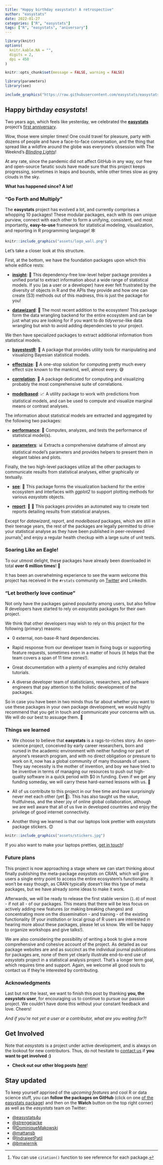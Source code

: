 ```yaml
---
title: "Happy birthday easystats! A retrospective"
author: "easystats"
date: 2022-01-27
categories: ["R", "easystats"]
tags: ["R", "easystats", "aniversary"]
---
```



```r
library(knitr)
options(
  knitr.kable.NA = "",
  digits = 2,
  dpi = 450
)

knitr::opts_chunk$set(message = FALSE, warning = FALSE)

library(parameters)
library(see)
```

```r
include_graphics("https://raw.githubusercontent.com/easystats/easystats/master/man/figures/logo.png")
```

## Happy birthday *easystats*!

Two years ago, which feels like yesterday, we celebrated the [**easystats**](https://easystats.github.io/easystats) project's [first anniversary](https://easystats.github.io/blog/posts/easystats_oneyear/). 

Wow, those were simpler times! One could travel for pleasure, party with dozens of people and have a face-to-face conversation, and the thing that spread like a wildfire around the globe was everyone's obsession with The Weeknd's [*Blinding Lights*](https://www.youtube.com/watch?v=4NRXx6U8ABQ)! 

At any rate, since the pandemic did not affect GitHub in any way, our free and open-source fanatic souls have made sure that this project keeps progressing, sometimes in leaps and bounds, while other times slow as grey clouds in the sky.

**What has happened since? A lot!** 


### "Go Forth and Multiply"

The **easystats** project has evolved a lot, and currently comprises a whopping 10 packages! These modular packages, each with its own unique purview, connect with each other to form a unifying, consistent, and most importantly, **easy-to-use** framework for statistical modeling, visualization, and reporting in R programming language! 🕸️

```r
knitr::include_graphics("assets/logo_wall.png")
```

Let's take a closer look at this structure. 

First, at the bottom, we have the foundation packages upon which this whole edifice rests:

- [**insight**](https://easystats.github.io/insight): 🔮 This dependency-free low-level helper package provides a unified portal to extract information about a wide range of statistical models. If you (as a user or a developer) have ever felt frustrated by the diversity of objects in R and the APIs they provide and how one can create (S3) methods out of this madness, this is just the package for you! 

- [**datawizard**](https://easystats.github.io/datawizard): 🧙 The most recent addition to the ecosystem! This package form the data wrangling backend for the entire ecosystem and can be just what you are looking for if you want to do *tidyverse*-like data wrangling but wish to avoid adding dependencies to your project.

We then have specialized packages to extract additional information from statistical models.

- [**bayestestR**](https://easystats.github.io/bayestestR): 👻 A package that provides utility tools for manipulating and visualizing Bayesian statistical models.

- [**effectsize**](https://easystats.github.io/effectsize): 🐉 A one-stop solution for computing pretty much every effect size known to the mankind, well, almost every. 😅

- [**correlation**](https://easystats.github.io/correlation): 🔗 A package dedicated for computing and visualizing probably the most comprehensive suite of correlations.

- [**modelbased**](https://easystats.github.io/modelbased): 📈 A utility package to work with predictions from statistical models, and can be used to compute and visualize marginal means or contrast analyses.

The information about statistical models are extracted and aggregated by the following two packages:

- [**performance**](https://easystats.github.io/performance): 💪 Computes, analyzes, and tests the performance of statistical model(s).

- [**parameters**](https://easystats.github.io/parameters): 📊 Extracts a comprehensive dataframe of almost any statistical model's parameters and provides helpers to present them in elegant tables and plots.

Finally, the two high-level packages utilize all the other packages to communicate results from statistical analyses, either graphically or textually.

- [**see**](https://easystats.github.io/see): 🎨 This package forms the visualization backend for the entire ecosystem and interfaces with *ggplot2* to support plotting methods for various *easystats* objects.

- [**report**](https://easystats.github.io/report): 📜 🎉 This packages provides an automated way to create text reports detailing results from statistical analyses.

Except for *datawizard*, *report*, and *modelbased* packages, which are still in their teenage years, the rest of the packages are legally permitted to drive your statistical analyse as they have been published in peer-reviewed journals^[You can use `citation()` function to see reference for each package.] and enjoy a regular health checkup with a large suite of unit tests.

### Soaring Like an Eagle!

To our utmost delight, these packages have already been downloaded in total **over 6 million times**! 🤯

It has been an overwhelming experience to see the warm welcome this project has received in the `#rstats` community on [Twitter](https://twitter.com/easystats4u) and LinkedIn.

### "Let brotherly love continue"

Not only have the packages gained popularity among users, but also fellow R developers have started to rely on *easystats* packages for their own project.

We think that other developers may wish to rely on this project for the following (primary) reasons:

- 0 external, non-base-R hard dependencies.

- Rapid response from our developer team in fixing bugs or supporting feature requests, sometimes even in a matter of hours (it helps that the team covers a span of 11 time zones!).

- Great documentation with a plenty of examples and richly detailed tutorials.

- A diverse developer team of statisticians, researchers, and software engineers that pay attention to the holistic development of the packages.

So in case you have been in two minds thus far about whether you want to use these packages in your own package development, we would highly recommend that you get in touch and communicate your concerns with us. We will do our best to assuage them. 🤗

### Things we learned

* We choose to believe that **easystats** is a rags-to-riches story. An open-science project, conceived by early career researchers, born and nursed in the academic environment with neither funding nor part of anyone's research program, and with no direct obligation or pressure to work on it, now has a global community of many thousands of users. They say necessity is the mother of invention, and boy we have tried to be inventive in terms of managing our resources to push out high-quality software in a quick period with $0 in funding. Even if we get any funding someday, we will carry these hard-earned lessons with us. 💪

* All of us contribute to this project in our free time and have surprisingly never met each other (yet 🤞). This has also taught us the value, fruitfulness, and the sheer joy of online global collaboration, although we are well aware that all of us live in developed countries and enjoy the privilege of good internet connectivity.

* Another thing we learned is that our laptops look prettier with *easystats* package stickers. 😊

```r
knitr::include_graphics("assets/stickers.jpg")
```

If you also want to make your laptops pretties, [get in touch](https://twitter.com/easystats4u/status/1461674060283269123?s=20)!

### Future plans

This project is now approaching a stage where we can start thinking about finally publishing the meta-package *easystats* on CRAN, which will give users a single entry point to access the entire ecosystem's functionality. It won't be easy though, as CRAN typically doesn't like this type of meta packages, but we have already some ideas to make it work.

Afterwards, we will be ready to release the first stable version (`1.0`) of most - if not all - of our packages. This means that there will be less focus on actively adding new features (or making breaking changes) and concentrating more on the dissemination - and training - of the existing functionality (If your institution or local group of R users are interested in hearing more about these packages, please let us know. We will be happy to organize workshops and give talks!).

We are also considering the possibility of writing a book to give a more comprehensive and cohesive account of the project. As detailed as our package websites are and as succinct as the individual journal publications for packages are, none of them yet clearly illustrate end-to-end use of *easystats* project in a statistical analysis project. That's a longer term goal, which requires time and support. Again, we welcome all good souls to contact us if they're interested by contributing.

### Acknowledgments

Last but not the least, we want to finish this post by thanking **you, the *easystats* user**, for encouraging us to continue to pursue our passion project. We couldn't have done this without your constant feedback and love. Cheers!

*And if you're not yet a user or a contributor, what are you waiting for?!*

## Get Involved

Note that *easystats* is a project under active development, and is always on the lookout for new contributors. Thus, do not hesitate to [contact us](https://twitter.com/easystats4u) if **you want to get involved :)**

- **Check out our other blog posts** [***here***](https://easystats.github.io/blog/posts/)!

## Stay updated 

To keep yourself apprised of the *upcoming features* and cool R or data science stuff, you can **follow the packages on GitHub** (click on one [of the easystats package](https://github.com/easystats)) and then on the **Watch** button on the top right corner) as well as the *easystats* team on Twitter:

- [\@easystats4u](https://twitter.com/easystats4u)
- [\@strengejacke](https://twitter.com/strengejacke)
- [\@DominiqueMakowski](https://twitter.com/Dom_Makowski)
- [\@mattansb](https://twitter.com/mattansb)
- [\@IndrajeetPatil](https://twitter.com/patilindrajeets)
- [\@bmwiernik](https://twitter.com/bwiernik)
